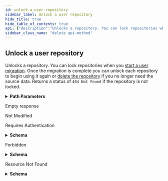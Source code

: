 ```yaml
---
id: unlock-a-user-repository
sidebar_label: Unlock a user repository
hide_title: true
hide_table_of_contents: true
api: {"description":"Unlocks a repository. You can lock repositories when you [start a user migration](https://docs.github.com/rest/reference/migrations#start-a-user-migration). Once the migration is complete you can unlock each repository to begin using it again or [delete the repository](https://docs.github.com/rest/reference/repos#delete-a-repository) if you no longer need the source data. Returns a status of `404 Not Found` if the repository is not locked.","externalDocs":{"description":"API method documentation","url":"https://docs.github.com/rest/reference/migrations#unlock-a-user-repository"},"operationId":"migrations/unlock-repo-for-authenticated-user","parameters":[{"description":"migration_id parameter","in":"path","name":"migration_id","required":true,"schema":{"type":"integer"}},{"description":"repo_name parameter","in":"path","name":"repo_name","required":true,"schema":{"type":"string"}}],"responses":{"204":{"description":"Empty response"},"304":{"description":"Not Modified"},"401":{"content":{"application/json":{"schema":{"description":"Basic Error","properties":{"documentation_url":{"type":"string"},"message":{"type":"string"}},"title":"Basic Error","type":"object"}}},"description":"Requires Authentication"},"403":{"content":{"application/json":{"schema":{"description":"Basic Error","properties":{"documentation_url":{"type":"string"},"message":{"type":"string"}},"title":"Basic Error","type":"object"}}},"description":"Forbidden"},"404":{"content":{"application/json":{"schema":{"description":"Basic Error","properties":{"documentation_url":{"type":"string"},"message":{"type":"string"}},"title":"Basic Error","type":"object"}}},"description":"Resource Not Found"}},"tags":["migrations"],"x-github":{"category":"migrations","enabledForGitHubApps":false,"githubCloudOnly":false,"previews":[{"name":"wyandotte","note":"To access the Migrations API, you must provide a custom [media type](https://docs.github.com/rest/overview/media-types) in the `Accept` header:\n```shell\napplication/vnd.github.wyandotte-preview+json\n```","required":true}],"subcategory":"users"},"method":"delete","path":"/user/migrations/{migration_id}/repos/{repo_name}/lock","servers":[{"url":"https://api.github.com"}],"info":{"contact":{"name":"Support","url":"https://support.github.com/contact"},"description":"GitHub's v3 REST API.","license":{"name":"MIT","url":"https://spdx.org/licenses/MIT"},"termsOfService":"https://docs.github.com/articles/github-terms-of-service","title":"GitHub v3 REST API","version":"1.1.4","x-apisguru-categories":["collaboration","developer_tools"],"x-logo":{"url":"https://twitter.com/github/profile_image?size=original"},"x-origin":[{"format":"openapi","url":"https://raw.githubusercontent.com/github/rest-api-description/main/descriptions/api.github.com/api.github.com.json","version":"3.0"}],"x-providerName":"github.com"},"postman":{"name":"Unlock a user repository","description":{"content":"Unlocks a repository. You can lock repositories when you [start a user migration](https://docs.github.com/rest/reference/migrations#start-a-user-migration). Once the migration is complete you can unlock each repository to begin using it again or [delete the repository](https://docs.github.com/rest/reference/repos#delete-a-repository) if you no longer need the source data. Returns a status of `404 Not Found` if the repository is not locked.","type":"text/plain"},"url":{"path":["user","migrations",":migration_id","repos",":repo_name","lock"],"host":["{{baseUrl}}"],"query":[],"variable":[{"disabled":false,"description":{"content":"(Required) migration_id parameter","type":"text/plain"},"type":"any","value":"","key":"migration_id"},{"disabled":false,"description":{"content":"(Required) repo_name parameter","type":"text/plain"},"type":"any","value":"","key":"repo_name"}]},"header":[{"key":"Accept","value":"application/json"}],"method":"DELETE"}}
sidebar_class_name: "delete api-method"
---
```



## Unlock a user repository



Unlocks a repository. You can lock repositories when you [start a user migration](https://docs.github.com/rest/reference/migrations#start-a-user-migration). Once the migration is complete you can unlock each repository to begin using it again or [delete the repository](https://docs.github.com/rest/reference/repos#delete-a-repository) if you no longer need the source data. Returns a status of `404 Not Found` if the repository is not locked.

<details style={{"marginBottom":"1rem"}}><summary style={{}}><strong>Path Parameters</strong></summary><div><ul><ParamsItem className={"paramsItem"} param={{"description":"migration_id parameter","in":"path","name":"migration_id","required":true,"schema":{"type":"integer"}}}></ParamsItem><ParamsItem className={"paramsItem"} param={{"description":"repo_name parameter","in":"path","name":"repo_name","required":true,"schema":{"type":"string"}}}></ParamsItem></ul></div></details><div><ApiTabs><TabItem label={"204"} value={"204"}><div>

Empty response

</div><div></div></TabItem><TabItem label={"304"} value={"304"}><div>

Not Modified

</div><div></div></TabItem><TabItem label={"401"} value={"401"}><div>

Requires Authentication

</div><div><details style={{}}><summary style={{"textAlign":"left"}}><strong>Schema</strong></summary><div style={{"textAlign":"left","marginLeft":"1rem"}}></div><ul style={{"marginLeft":"1rem"}}><SchemaItem collapsible={false} name={"documentation_url"} required={false} schemaDescription={undefined} schemaName={"string"} qualifierMessage={undefined}></SchemaItem><SchemaItem collapsible={false} name={"message"} required={false} schemaDescription={undefined} schemaName={"string"} qualifierMessage={undefined}></SchemaItem></ul></details></div></TabItem><TabItem label={"403"} value={"403"}><div>

Forbidden

</div><div><details style={{}}><summary style={{"textAlign":"left"}}><strong>Schema</strong></summary><div style={{"textAlign":"left","marginLeft":"1rem"}}></div><ul style={{"marginLeft":"1rem"}}><SchemaItem collapsible={false} name={"documentation_url"} required={false} schemaDescription={undefined} schemaName={"string"} qualifierMessage={undefined}></SchemaItem><SchemaItem collapsible={false} name={"message"} required={false} schemaDescription={undefined} schemaName={"string"} qualifierMessage={undefined}></SchemaItem></ul></details></div></TabItem><TabItem label={"404"} value={"404"}><div>

Resource Not Found

</div><div><details style={{}}><summary style={{"textAlign":"left"}}><strong>Schema</strong></summary><div style={{"textAlign":"left","marginLeft":"1rem"}}></div><ul style={{"marginLeft":"1rem"}}><SchemaItem collapsible={false} name={"documentation_url"} required={false} schemaDescription={undefined} schemaName={"string"} qualifierMessage={undefined}></SchemaItem><SchemaItem collapsible={false} name={"message"} required={false} schemaDescription={undefined} schemaName={"string"} qualifierMessage={undefined}></SchemaItem></ul></details></div></TabItem></ApiTabs></div>
      